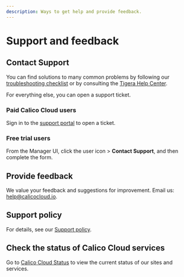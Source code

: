 ```yaml
---
description: Ways to get help and provide feedback.
---
```




# Support and feedback

## Contact Support

You can find solutions to many common problems by following our [troubleshooting checklist](../get-started/connect/checklist.mdx) or by consulting the [Tigera Help Center](https://www.tigera.io/calico-support/).

For everything else, you can open a support ticket.

### Paid Calico Cloud users

Sign in to the [support portal](https://tigeraio.my.site.com/community/s/login/) to open a ticket.

### Free trial users 

From the Manager UI, click the user icon <IconUser width="20"/> > **Contact Support**, and then complete the form.

## Provide feedback

We value your feedback and suggestions for improvement. Email us: help@calicocloud.io.

## Support policy

For details, see our [Support policy](https://www.tigera.io/legal/calico-cloud-support-policy).

## Check the status of Calico Cloud services

Go to [Calico Cloud Status](https://status.calicocloud.io) to view the current status of our sites and services.
